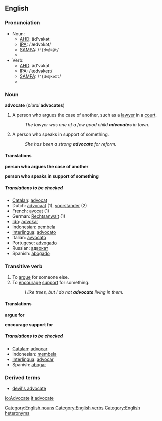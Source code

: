 ==English==
[[Category:English nouns]]
[[Category:English verbs]]

===Pronunciation===
*Noun:
**[[AHD]]: ăd'vəkət
**[[IPA]]: /ˈædvəkət/
**[[SAMPA]]: /<tt>"{dv@k@t</tt>/
**{{audio|en-us-advocate-noun.ogg|Audio (US)}}
*Verb:
**[[AHD]]: ăd'vəkāt
**[[IPA]]: /ˈædvəkeɪt/
**[[SAMPA]]: /<tt>"{dv@keIt</tt>/
**{{audio|en-us-advocate-verb.ogg|Audio (US)}}
[[Category:English heteronyms]]

=== Noun ===
'''advocate''' (''plural'' '''advocates''')
#A person who argues the case of another, such as a [[lawyer]] in a [[court]].
#:''The lawyer was one of a few good child '''advocates''' in town.''
#A person who speaks in support of something.
#:''She has been a strong '''advocate''' for reform.''

==== Translations ====

'''person who argues the case of another'''
{{top}}
{{mid}}
{{bottom}}

'''person who speaks in support of something'''
{{top}}
{{mid}}
{{bottom}}

=====Translations to be checked=====
<!--Remove this section once all of the translations below have been moved into the tables above.-->
{{checktrans}}

*[[Catalan]]: [[advocat]]
*Dutch: [[advocaat]] (1), [[voorstander]] (2)
*French: [[avocat]] (1)
*German: [[Rechtsanwalt]] (1)
*[[Ido]]: [[advokar]]
*Indonesian: [[bela|pembela]]
*[[Interlingua]]: [[advocato]]
*Italian: [[avvocato]]
*Portugese: [[advogado]]
*Russian: [[адвокат]]
*Spanish: [[abogado]]

===Transitive verb===
{{en-infl-reg-other-e|advocat|e||}}

# To [[argue]] for someone else.
# To [[encourage]] [[support]] for something.
#:''I like trees, but I do not '''advocate''' living in them.''

==== Translations ====

'''argue for'''
{{top}}
{{mid}}
{{bottom}}

'''encourage support for'''
{{top}}
{{mid}}
{{bottom}}

=====Translations to be checked=====
<!--Remove this section once all of the translations below have been moved into the tables above.-->
{{checktrans}}

*[[Catalan]]: [[advocar]]
*Indonesian: [[bela|membela]]
*[[Interlingua]]: [[advocar]]
*Spanish: [[abogar]]

=== Derived terms ===
*[[devil's advocate]]

[[io:Advocate]]
[[it:advocate]]
